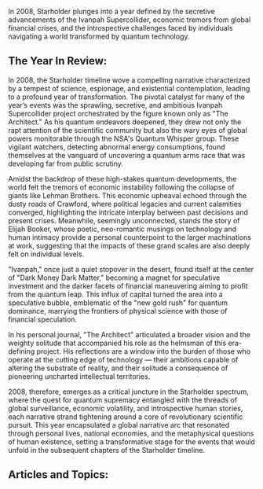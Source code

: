 In 2008, Starholder plunges into a year defined by the secretive advancements of the Ivanpah Supercollider, economic tremors from global financial crises, and the introspective challenges faced by individuals navigating a world transformed by quantum technology.


## The Year In Review:
In 2008, the Starholder timeline wove a compelling narrative characterized by a tempest of science, espionage, and existential contemplation, leading to a profound year of transformation. The pivotal catalyst for many of the year’s events was the sprawling, secretive, and ambitious Ivanpah Supercollider project orchestrated by the figure known only as "The Architect." As his quantum endeavors deepened, they drew not only the rapt attention of the scientific community but also the wary eyes of global powers monitorable through the NSA's Quantum Whisper group. These vigilant watchers, detecting abnormal energy consumptions, found themselves at the vanguard of uncovering a quantum arms race that was developing far from public scrutiny.

Amidst the backdrop of these high-stakes quantum developments, the world felt the tremors of economic instability following the collapse of giants like Lehman Brothers. This economic upheaval echoed through the dusty roads of Crawford, where political legacies and current calamities converged, highlighting the intricate interplay between past decisions and present crises. Meanwhile, seemingly unconnected, stands the story of Elijah Booker, whose poetic, neo-romantic musings on technology and human intimacy provide a personal counterpoint to the larger machinations at work, suggesting that the impacts of these grand scales are also deeply felt on individual levels.

"Ivanpah," once just a quiet stopover in the desert, found itself at the center of "Dark Money Dark Matter," becoming a magnet for speculative investment and the darker facets of financial maneuvering aiming to profit from the quantum leap. This influx of capital turned the area into a speculative bubble, emblematic of the "new gold rush" for quantum dominance, marrying the frontiers of physical science with those of financial speculation.

In his personal journal, "The Architect" articulated a broader vision and the weighty solitude that accompanied his role as the helmsman of this era-defining project. His reflections are a window into the burden of those who operate at the cutting edge of technology — their ambitions capable of altering the substrate of reality, and their solitude a consequence of pioneering uncharted intellectual territories.

2008, therefore, emerges as a critical juncture in the Starholder spectrum, where the quest for quantum supremacy entangled with the threads of global surveillance, economic volatility, and introspective human stories, each narrative strand tightening around a core of revolutionary scientific pursuit. This year encapsulated a global narrative arc that resonated through personal lives, national economies, and the metaphysical questions of human existence, setting a transformative stage for the events that would unfold in the subsequent chapters of the Starholder timeline.

## Articles and Topics:

